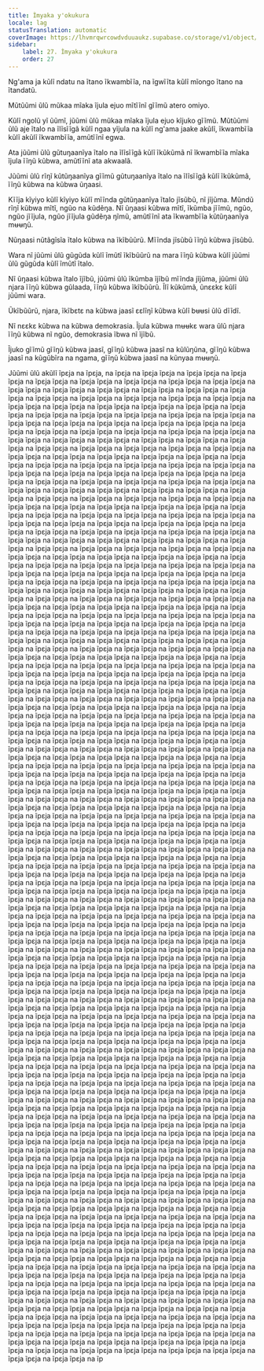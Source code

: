 ```yaml
---
title: Ìmyaka y'okukura
locale: lag
statusTranslation: automatic
coverImage: https://lhvmrqwrcowdvduuaukz.supabase.co/storage/v1/object/public/strapi-uploads/small_cover-educacion-fundamental.webp-2d51a7828a2b1309555be27f7e2a61a0.webp
sidebar:
    label: 27. Ìmyaka y'okukura
    order: 27
---
```

Ng'ama ja kũlĩ ndatu na ĩtano ĩkwambĩĩa, na ĩgwĩĩta kũlĩ mĩongo ĩtano na ĩtandatũ.

Mũtũũmi ũlũ mũkaa mĩaka ĩjula ejuo mĩtĩĩnĩ gĩĩmũ atero omiyo.

Kũlĩ ngolũ yĩ ũũmĩ, jũũmi ũlũ mũkaa mĩaka ĩjula ejuo kĩjuko gĩĩmũ. Mũtũũmi ũlũ aje ĩtalo na ĩlĩsĩĩgã kũlĩ ngaa yĩjula na kũlĩ ng'ama jaake akũlĩ, ĩkwambĩĩa kũlĩ akũlĩ ĩkwambĩĩa, amũtĩĩnĩ egwa.

Ata jũũmi ũlũ gũtuŋaanĩya ĩtalo na ĩlĩsĩĩgã kũlĩ ĩkũkũmã nĩ ĩkwambĩĩa mĩaka ĩjula ĩĩŋũ kũbwa, amũtĩĩnĩ ata akwaalã.

Jũũmi ũlũ rĩŋĩ kũtũŋaanĩya gĩĩmũ gũtuŋaanĩya ĩtalo na ĩlĩsĩĩgã kũlĩ ĩkũkũmã, ĩĩŋũ kũbwa na kũbwa ũŋaasi.

Kĩĩja kĩyiyo kũlĩ kĩyiyo kũlĩ mĩĩnda gũtũŋaanĩya ĩtalo jĩsũbũ, nĩ jĩjũma. Mũndũ rĩŋĩ kũbwa mĩtĩ, ngũo na kũdẽŋa. Nĩ ũŋaasi kũbwa mĩtĩ, ĩkũmba jĩĩmũ, ngũo, ngũo jĩĩjula, ngũo jĩĩjula gũdẽŋa ŋĩmũ, amũtĩĩnĩ ata ĩkwambĩĩa kũtũŋaanĩya mʉʉŋũ.

Nũŋaasi nũtãgĩsĩa ĩtalo kũbwa na ĩkĩbũũrũ. Mĩĩnda jĩsũbũ ĩĩŋũ kũbwa jĩsũbũ.

Wara nĩ jũũmi ũlũ gũgũda kũlĩ ĩmũtĩ ĩkĩbũũrũ na mara ĩĩŋũ kũbwa kũlĩ jũũmi ũlũ gũgũda kũlĩ ĩmũtĩ ĩtalo.

Nĩ ũŋaasi kũbwa ĩtalo ĩjĩbũ, jũũmi ũlũ ĩkũmba ĩjĩbũ mĩĩnda jĩjũma, jũũmi ũlũ njara ĩĩŋũ kũbwa gũlaada, ĩĩŋũ kũbwa ĩkĩbũũrũ. Ĩlĩ kũkũmã, ũnɛɛkɛ kũlĩ jũũmi wara.

Ũkĩbũũrũ, njara, ĩkĩbɛtɛ na kũbwa jaasĩ ɛɛlĩŋĩ kũbwa kũlĩ bʉʉsi ũlũ dĩĩdĩ.

Nĩ nɛɛkɛ kũbwa na kũbwa demokrasia. Ĩjula kũbwa mʉʉkɛ wara ũlũ njara ĩĩŋũ kũbwa nĩ ngũo, demokrasia ĩbwa nĩ ĩjĩbũ.

Ĩjuko gĩĩmũ gĩĩŋũ kũbwa jaasĩ, gĩĩŋũ kũbwa jaasĩ na kũlũŋũna, gĩĩŋũ kũbwa jaasĩ na kũgũbĩra na ngama, gĩĩŋũ kũbwa jaasĩ na kũnyaa mʉʉŋũ.

Jũũmi ũlũ akũlĩ ĩpɛja na ĩpɛja, na ĩpɛja na ĩpɛja ĩpɛja na ĩpɛja ĩpɛja na ĩpɛja ĩpɛja na ĩpɛja ĩpɛja na ĩpɛja ĩpɛja na ĩpɛja ĩpɛja na ĩpɛja ĩpɛja na ĩpɛja ĩpɛja na ĩpɛja ĩpɛja na ĩpɛja ĩpɛja na ĩpɛja ĩpɛja na ĩpɛja ĩpɛja na ĩpɛja ĩpɛja na ĩpɛja ĩpɛja na ĩpɛja ĩpɛja na ĩpɛja ĩpɛja na ĩpɛja ĩpɛja na ĩpɛja ĩpɛja na ĩpɛja ĩpɛja na ĩpɛja ĩpɛja na ĩpɛja ĩpɛja na ĩpɛja ĩpɛja na ĩpɛja ĩpɛja na ĩpɛja ĩpɛja na ĩpɛja ĩpɛja na ĩpɛja ĩpɛja na ĩpɛja ĩpɛja na ĩpɛja ĩpɛja na ĩpɛja ĩpɛja na ĩpɛja ĩpɛja na ĩpɛja ĩpɛja na ĩpɛja ĩpɛja na ĩpɛja ĩpɛja na ĩpɛja ĩpɛja na ĩpɛja ĩpɛja na ĩpɛja ĩpɛja na ĩpɛja ĩpɛja na ĩpɛja ĩpɛja na ĩpɛja ĩpɛja na ĩpɛja ĩpɛja na ĩpɛja ĩpɛja na ĩpɛja ĩpɛja na ĩpɛja ĩpɛja na ĩpɛja ĩpɛja na ĩpɛja ĩpɛja na ĩpɛja ĩpɛja na ĩpɛja ĩpɛja na ĩpɛja ĩpɛja na ĩpɛja ĩpɛja na ĩpɛja ĩpɛja na ĩpɛja ĩpɛja na ĩpɛja ĩpɛja na ĩpɛja ĩpɛja na ĩpɛja ĩpɛja na ĩpɛja ĩpɛja na ĩpɛja ĩpɛja na ĩpɛja ĩpɛja na ĩpɛja ĩpɛja na ĩpɛja ĩpɛja na ĩpɛja ĩpɛja na ĩpɛja ĩpɛja na ĩpɛja ĩpɛja na ĩpɛja ĩpɛja na ĩpɛja ĩpɛja na ĩpɛja ĩpɛja na ĩpɛja ĩpɛja na ĩpɛja ĩpɛja na ĩpɛja ĩpɛja na ĩpɛja ĩpɛja na ĩpɛja ĩpɛja na ĩpɛja ĩpɛja na ĩpɛja ĩpɛja na ĩpɛja ĩpɛja na ĩpɛja ĩpɛja na ĩpɛja ĩpɛja na ĩpɛja ĩpɛja na ĩpɛja ĩpɛja na ĩpɛja ĩpɛja na ĩpɛja ĩpɛja na ĩpɛja ĩpɛja na ĩpɛja ĩpɛja na ĩpɛja ĩpɛja na ĩpɛja ĩpɛja na ĩpɛja ĩpɛja na ĩpɛja ĩpɛja na ĩpɛja ĩpɛja na ĩpɛja ĩpɛja na ĩpɛja ĩpɛja na ĩpɛja ĩpɛja na ĩpɛja ĩpɛja na ĩpɛja ĩpɛja na ĩpɛja ĩpɛja na ĩpɛja ĩpɛja na ĩpɛja ĩpɛja na ĩpɛja ĩpɛja na ĩpɛja ĩpɛja na ĩpɛja ĩpɛja na ĩpɛja ĩpɛja na ĩpɛja ĩpɛja na ĩpɛja ĩpɛja na ĩpɛja ĩpɛja na ĩpɛja ĩpɛja na ĩpɛja ĩpɛja na ĩpɛja ĩpɛja na ĩpɛja ĩpɛja na ĩpɛja ĩpɛja na ĩpɛja ĩpɛja na ĩpɛja ĩpɛja na ĩpɛja ĩpɛja na ĩpɛja ĩpɛja na ĩpɛja ĩpɛja na ĩpɛja ĩpɛja na ĩpɛja ĩpɛja na ĩpɛja ĩpɛja na ĩpɛja ĩpɛja na ĩpɛja ĩpɛja na ĩpɛja ĩpɛja na ĩpɛja ĩpɛja na ĩpɛja ĩpɛja na ĩpɛja ĩpɛja na ĩpɛja ĩpɛja na ĩpɛja ĩpɛja na ĩpɛja ĩpɛja na ĩpɛja ĩpɛja na ĩpɛja ĩpɛja na ĩpɛja ĩpɛja na ĩpɛja ĩpɛja na ĩpɛja ĩpɛja na ĩpɛja ĩpɛja na ĩpɛja ĩpɛja na ĩpɛja ĩpɛja na ĩpɛja ĩpɛja na ĩpɛja ĩpɛja na ĩpɛja ĩpɛja na ĩpɛja ĩpɛja na ĩpɛja ĩpɛja na ĩpɛja ĩpɛja na ĩpɛja ĩpɛja na ĩpɛja ĩpɛja na ĩpɛja ĩpɛja na ĩpɛja ĩpɛja na ĩpɛja ĩpɛja na ĩpɛja ĩpɛja na ĩpɛja ĩpɛja na ĩpɛja ĩpɛja na ĩpɛja ĩpɛja na ĩpɛja ĩpɛja na ĩpɛja ĩpɛja na ĩpɛja ĩpɛja na ĩpɛja ĩpɛja na ĩpɛja ĩpɛja na ĩpɛja ĩpɛja na ĩpɛja ĩpɛja na ĩpɛja ĩpɛja na ĩpɛja ĩpɛja na ĩpɛja ĩpɛja na ĩpɛja ĩpɛja na ĩpɛja ĩpɛja na ĩpɛja ĩpɛja na ĩpɛja ĩpɛja na ĩpɛja ĩpɛja na ĩpɛja ĩpɛja na ĩpɛja ĩpɛja na ĩpɛja ĩpɛja na ĩpɛja ĩpɛja na ĩpɛja ĩpɛja na ĩpɛja ĩpɛja na ĩpɛja ĩpɛja na ĩpɛja ĩpɛja na ĩpɛja ĩpɛja na ĩpɛja ĩpɛja na ĩpɛja ĩpɛja na ĩpɛja ĩpɛja na ĩpɛja ĩpɛja na ĩpɛja ĩpɛja na ĩpɛja ĩpɛja na ĩpɛja ĩpɛja na ĩpɛja ĩpɛja na ĩpɛja ĩpɛja na ĩpɛja ĩpɛja na ĩpɛja ĩpɛja na ĩpɛja ĩpɛja na ĩpɛja ĩpɛja na ĩpɛja ĩpɛja na ĩpɛja ĩpɛja na ĩpɛja ĩpɛja na ĩpɛja ĩpɛja na ĩpɛja ĩpɛja na ĩpɛja ĩpɛja na ĩpɛja ĩpɛja na ĩpɛja ĩpɛja na ĩpɛja ĩpɛja na ĩpɛja ĩpɛja na ĩpɛja ĩpɛja na ĩpɛja ĩpɛja na ĩpɛja ĩpɛja na ĩpɛja ĩpɛja na ĩpɛja ĩpɛja na ĩpɛja ĩpɛja na ĩpɛja ĩpɛja na ĩpɛja ĩpɛja na ĩpɛja ĩpɛja na ĩpɛja ĩpɛja na ĩpɛja ĩpɛja na ĩpɛja ĩpɛja na ĩpɛja ĩpɛja na ĩpɛja ĩpɛja na ĩpɛja ĩpɛja na ĩpɛja ĩpɛja na ĩpɛja ĩpɛja na ĩpɛja ĩpɛja na ĩpɛja ĩpɛja na ĩpɛja ĩpɛja na ĩpɛja ĩpɛja na ĩpɛja ĩpɛja na ĩpɛja ĩpɛja na ĩpɛja ĩpɛja na ĩpɛja ĩpɛja na ĩpɛja ĩpɛja na ĩpɛja ĩpɛja na ĩpɛja ĩpɛja na ĩpɛja ĩpɛja na ĩpɛja ĩpɛja na ĩpɛja ĩpɛja na ĩpɛja ĩpɛja na ĩpɛja ĩpɛja na ĩpɛja ĩpɛja na ĩpɛja ĩpɛja na ĩpɛja ĩpɛja na ĩpɛja ĩpɛja na ĩpɛja ĩpɛja na ĩpɛja ĩpɛja na ĩpɛja ĩpɛja na ĩpɛja ĩpɛja na ĩpɛja ĩpɛja na ĩpɛja ĩpɛja na ĩpɛja ĩpɛja na ĩpɛja ĩpɛja na ĩpɛja ĩpɛja na ĩpɛja ĩpɛja na ĩpɛja ĩpɛja na ĩpɛja ĩpɛja na ĩpɛja ĩpɛja na ĩpɛja ĩpɛja na ĩpɛja ĩpɛja na ĩpɛja ĩpɛja na ĩpɛja ĩpɛja na ĩpɛja ĩpɛja na ĩpɛja ĩpɛja na ĩpɛja ĩpɛja na ĩpɛja ĩpɛja na ĩpɛja ĩpɛja na ĩpɛja ĩpɛja na ĩpɛja ĩpɛja na ĩpɛja ĩpɛja na ĩpɛja ĩpɛja na ĩpɛja ĩpɛja na ĩpɛja ĩpɛja na ĩpɛja ĩpɛja na ĩpɛja ĩpɛja na ĩpɛja ĩpɛja na ĩpɛja ĩpɛja na ĩpɛja ĩpɛja na ĩpɛja ĩpɛja na ĩpɛja ĩpɛja na ĩpɛja ĩpɛja na ĩpɛja ĩpɛja na ĩpɛja ĩpɛja na ĩpɛja ĩpɛja na ĩpɛja ĩpɛja na ĩpɛja ĩpɛja na ĩpɛja ĩpɛja na ĩpɛja ĩpɛja na ĩpɛja ĩpɛja na ĩpɛja ĩpɛja na ĩpɛja ĩpɛja na ĩpɛja ĩpɛja na ĩpɛja ĩpɛja na ĩpɛja ĩpɛja na ĩpɛja ĩpɛja na ĩpɛja ĩpɛja na ĩpɛja ĩpɛja na ĩpɛja ĩpɛja na ĩpɛja ĩpɛja na ĩpɛja ĩpɛja na ĩpɛja ĩpɛja na ĩpɛja ĩpɛja na ĩpɛja ĩpɛja na ĩpɛja ĩpɛja na ĩpɛja ĩpɛja na ĩpɛja ĩpɛja na ĩpɛja ĩpɛja na ĩpɛja ĩpɛja na ĩpɛja ĩpɛja na ĩpɛja ĩpɛja na ĩpɛja ĩpɛja na ĩpɛja ĩpɛja na ĩpɛja ĩpɛja na ĩpɛja ĩpɛja na ĩpɛja ĩpɛja na ĩpɛja ĩpɛja na ĩpɛja ĩpɛja na ĩpɛja ĩpɛja na ĩpɛja ĩpɛja na ĩpɛja ĩpɛja na ĩpɛja ĩpɛja na ĩpɛja ĩpɛja na ĩpɛja ĩpɛja na ĩpɛja ĩpɛja na ĩpɛja ĩpɛja na ĩpɛja ĩpɛja na ĩpɛja ĩpɛja na ĩpɛja ĩpɛja na ĩpɛja ĩpɛja na ĩpɛja ĩpɛja na ĩpɛja ĩpɛja na ĩpɛja ĩpɛja na ĩpɛja ĩpɛja na ĩpɛja ĩpɛja na ĩpɛja ĩpɛja na ĩpɛja ĩpɛja na ĩpɛja ĩpɛja na ĩpɛja ĩpɛja na ĩpɛja ĩpɛja na ĩpɛja ĩpɛja na ĩpɛja ĩpɛja na ĩpɛja ĩpɛja na ĩpɛja ĩpɛja na ĩpɛja ĩpɛja na ĩpɛja ĩpɛja na ĩpɛja ĩpɛja na ĩpɛja ĩpɛja na ĩpɛja ĩpɛja na ĩpɛja ĩpɛja na ĩpɛja ĩpɛja na ĩpɛja ĩpɛja na ĩpɛja ĩpɛja na ĩpɛja ĩpɛja na ĩpɛja ĩpɛja na ĩpɛja ĩpɛja na ĩpɛja ĩpɛja na ĩpɛja ĩpɛja na ĩpɛja ĩpɛja na ĩpɛja ĩpɛja na ĩpɛja ĩpɛja na ĩpɛja ĩpɛja na ĩpɛja ĩpɛja na ĩpɛja ĩpɛja na ĩpɛja ĩpɛja na ĩpɛja ĩpɛja na ĩpɛja ĩpɛja na ĩpɛja ĩpɛja na ĩpɛja ĩpɛja na ĩpɛja ĩpɛja na ĩpɛja ĩpɛja na ĩpɛja ĩpɛja na ĩpɛja ĩpɛja na ĩpɛja ĩpɛja na ĩpɛja ĩpɛja na ĩpɛja ĩpɛja na ĩpɛja ĩpɛja na ĩpɛja ĩpɛja na ĩpɛja ĩpɛja na ĩpɛja ĩpɛja na ĩpɛja ĩpɛja na ĩpɛja ĩpɛja na ĩpɛja ĩpɛja na ĩpɛja ĩpɛja na ĩpɛja ĩpɛja na ĩpɛja ĩpɛja na ĩpɛja ĩpɛja na ĩpɛja ĩpɛja na ĩpɛja ĩpɛja na ĩpɛja ĩpɛja na ĩpɛja ĩpɛja na ĩpɛja ĩpɛja na ĩpɛja ĩpɛja na ĩpɛja ĩpɛja na ĩpɛja ĩpɛja na ĩpɛja ĩpɛja na ĩpɛja ĩpɛja na ĩpɛja ĩpɛja na ĩpɛja ĩpɛja na ĩpɛja ĩpɛja na ĩpɛja ĩpɛja na ĩpɛja ĩpɛja na ĩpɛja ĩpɛja na ĩpɛja ĩpɛja na ĩpɛja ĩpɛja na ĩpɛja ĩpɛja na ĩpɛja ĩpɛja na ĩpɛja ĩpɛja na ĩpɛja ĩpɛja na ĩpɛja ĩpɛja na ĩpɛja ĩpɛja na ĩpɛja ĩpɛja na ĩpɛja ĩpɛja na ĩpɛja ĩpɛja na ĩpɛja ĩpɛja na ĩpɛja ĩpɛja na ĩpɛja ĩpɛja na ĩpɛja ĩpɛja na ĩpɛja ĩpɛja na ĩpɛja ĩpɛja na ĩpɛja ĩpɛja na ĩpɛja ĩpɛja na ĩpɛja ĩpɛja na ĩpɛja ĩpɛja na ĩpɛja ĩpɛja na ĩpɛja ĩpɛja na ĩpɛja ĩpɛja na ĩpɛja ĩpɛja na ĩpɛja ĩpɛja na ĩpɛja ĩpɛja na ĩpɛja ĩpɛja na ĩpɛja ĩpɛja na ĩpɛja ĩpɛja na ĩpɛja ĩpɛja na ĩpɛja ĩpɛja na ĩpɛja ĩpɛja na ĩpɛja ĩpɛja na ĩpɛja ĩpɛja na ĩpɛja ĩpɛja na ĩpɛja ĩpɛja na ĩpɛja ĩpɛja na ĩpɛja ĩpɛja na ĩpɛja ĩpɛja na ĩpɛja ĩpɛja na ĩpɛja ĩpɛja na ĩpɛja ĩpɛja na ĩpɛja ĩpɛja na ĩpɛja ĩpɛja na ĩpɛja ĩpɛja na ĩpɛja ĩpɛja na ĩpɛja ĩpɛja na ĩpɛja ĩpɛja na ĩpɛja ĩpɛja na ĩpɛja ĩpɛja na ĩpɛja ĩpɛja na ĩpɛja ĩpɛja na ĩpɛja ĩpɛja na ĩpɛja ĩpɛja na ĩpɛja ĩpɛja na ĩpɛja ĩpɛja na ĩpɛja ĩpɛja na ĩpɛja ĩpɛja na ĩpɛja ĩpɛja na ĩpɛja ĩpɛja na ĩpɛja ĩpɛja na ĩpɛja ĩpɛja na ĩpɛja ĩpɛja na ĩpɛja ĩpɛja na ĩpɛja ĩpɛja na ĩpɛja ĩpɛja na ĩpɛja ĩpɛja na ĩpɛja ĩpɛja na ĩpɛja ĩpɛja na ĩpɛja ĩpɛja na ĩpɛja ĩpɛja na ĩpɛja ĩpɛja na ĩpɛja ĩpɛja na ĩpɛja ĩpɛja na ĩpɛja ĩpɛja na ĩpɛja ĩpɛja na ĩpɛja ĩpɛja na ĩpɛja ĩpɛja na ĩpɛja ĩpɛja na ĩpɛja ĩpɛja na ĩpɛja ĩpɛja na ĩpɛja ĩpɛja na ĩpɛja ĩpɛja na ĩpɛja ĩpɛja na ĩpɛja ĩpɛja na ĩpɛja ĩpɛja na ĩpɛja ĩpɛja na ĩpɛja ĩpɛja na ĩpɛja ĩpɛja na ĩpɛja ĩpɛja na ĩpɛja ĩpɛja na ĩpɛja ĩpɛja na ĩpɛja ĩpɛja na ĩpɛja ĩpɛja na ĩpɛja ĩpɛja na ĩpɛja ĩpɛja na ĩpɛja ĩpɛja na ĩpɛja ĩpɛja na ĩpɛja ĩpɛja na ĩpɛja ĩpɛja na ĩpɛja ĩpɛja na ĩpɛja ĩpɛja na ĩpɛja ĩpɛja na ĩpɛja ĩpɛja na ĩpɛja ĩpɛja na ĩpɛja ĩpɛja na ĩpɛja ĩpɛja na ĩpɛja ĩpɛja na ĩpɛja ĩpɛja na ĩpɛja ĩpɛja na ĩpɛja ĩpɛja na ĩpɛja ĩpɛja na ĩpɛja ĩpɛja na ĩpɛja ĩpɛja na ĩpɛja ĩpɛja na ĩpɛja ĩpɛja na ĩpɛja ĩpɛja na ĩpɛja ĩpɛja na ĩpɛja ĩpɛja na ĩpɛja ĩpɛja na ĩpɛja ĩpɛja na ĩpɛja ĩpɛja na ĩpɛja ĩpɛja na ĩpɛja ĩpɛja na ĩpɛja ĩpɛja na ĩpɛja ĩpɛja na ĩpɛja ĩpɛja na ĩpɛja ĩpɛja na ĩpɛja ĩpɛja na ĩpɛja ĩpɛja na ĩpɛja ĩpɛja na ĩpɛja ĩpɛja na ĩpɛja ĩpɛja na ĩpɛja ĩpɛja na ĩpɛja ĩpɛja na ĩpɛja ĩpɛja na ĩpɛja ĩpɛja na ĩpɛja ĩpɛja na ĩpɛja ĩpɛja na ĩpɛja ĩpɛja na ĩpɛja ĩpɛja na ĩpɛja ĩpɛja na ĩpɛja ĩpɛja na ĩpɛja ĩpɛja na ĩpɛja ĩpɛja na ĩpɛja ĩpɛja na ĩpɛja ĩpɛja na ĩpɛja ĩpɛja na ĩpɛja ĩpɛja na ĩpɛja ĩpɛja na ĩpɛja ĩpɛja na ĩpɛja ĩpɛja na ĩpɛja ĩpɛja na ĩpɛja ĩpɛja na ĩpɛja ĩpɛja na ĩpɛja ĩpɛja na ĩpɛja ĩpɛja na ĩpɛja ĩpɛja na ĩpɛja ĩpɛja na ĩpɛja ĩpɛja na ĩpɛja ĩpɛja na ĩpɛja ĩpɛja na ĩpɛja ĩpɛja na ĩpɛja ĩpɛja na ĩpɛja ĩpɛja na ĩpɛja ĩpɛja na ĩpɛja ĩpɛja na ĩpɛja ĩpɛja na ĩpɛja ĩpɛja na ĩpɛja ĩpɛja na ĩpɛja ĩpɛja na ĩpɛja ĩpɛja na ĩpɛja ĩpɛja na ĩpɛja ĩpɛja na ĩpɛja ĩpɛja na ĩpɛja ĩpɛja na ĩpɛja ĩpɛja na ĩpɛja ĩpɛja na ĩpɛja ĩpɛja na ĩpɛja ĩpɛja na ĩpɛja ĩpɛja na ĩpɛja ĩpɛja na ĩpɛja ĩpɛja na ĩpɛja ĩpɛja na ĩpɛja ĩpɛja na ĩpɛja ĩpɛja na ĩpɛja ĩpɛja na ĩpɛja ĩpɛja na ĩpɛja ĩpɛja na ĩpɛja ĩpɛja na ĩpɛja ĩpɛja na ĩpɛja ĩpɛja na ĩpɛja ĩpɛja na ĩpɛja ĩpɛja na ĩpɛja ĩpɛja na ĩpɛja ĩpɛja na ĩpɛja ĩpɛja na ĩpɛja ĩpɛja na ĩpɛja ĩpɛja na ĩpɛja ĩpɛja na ĩpɛja ĩpɛja na ĩpɛja ĩpɛja na ĩpɛja ĩpɛja na ĩpɛja ĩpɛja na ĩpɛja ĩpɛja na ĩpɛja ĩpɛja na ĩpɛja ĩpɛja na ĩpɛja ĩpɛja na ĩpɛja ĩpɛja na ĩpɛja ĩpɛja na ĩpɛja ĩpɛja na ĩpɛja ĩpɛja na ĩpɛja ĩpɛja na ĩpɛja ĩpɛja na ĩpɛja ĩpɛja na ĩpɛja ĩpɛja na ĩpɛja ĩpɛja na ĩpɛja ĩpɛja na ĩpɛja ĩpɛja na ĩpɛja ĩpɛja na ĩpɛja ĩpɛja na ĩpɛja ĩpɛja na ĩpɛja ĩpɛja na ĩpɛja ĩpɛja na ĩpɛja ĩpɛja na ĩpɛja ĩpɛja na ĩpɛja ĩpɛja na ĩpɛja ĩpɛja na ĩpɛja ĩpɛja na ĩpɛja ĩpɛja na ĩpɛja ĩpɛja na ĩpɛja ĩpɛja na ĩpɛja ĩpɛja na ĩpɛja ĩpɛja na ĩpɛja ĩpɛja na ĩpɛja ĩpɛja na ĩpɛja ĩpɛja na ĩpɛja ĩpɛja na ĩpɛja ĩpɛja na ĩpɛja ĩpɛja na ĩpɛja ĩpɛja na ĩpɛja ĩpɛja na ĩpɛja ĩpɛja na ĩpɛja ĩpɛja na ĩpɛja ĩpɛja na ĩpɛja ĩpɛja na ĩpɛja ĩpɛja na ĩpɛja ĩpɛja na ĩpɛja ĩpɛja na ĩpɛja ĩpɛja na ĩpɛja ĩpɛja na ĩpɛja ĩpɛja na ĩpɛja ĩpɛja na ĩpɛja ĩpɛja na ĩpɛja ĩpɛja na ĩpɛja ĩpɛja na ĩpɛja ĩpɛja na ĩpɛja ĩpɛja na ĩpɛja ĩpɛja na ĩpɛja ĩpɛja na ĩp
